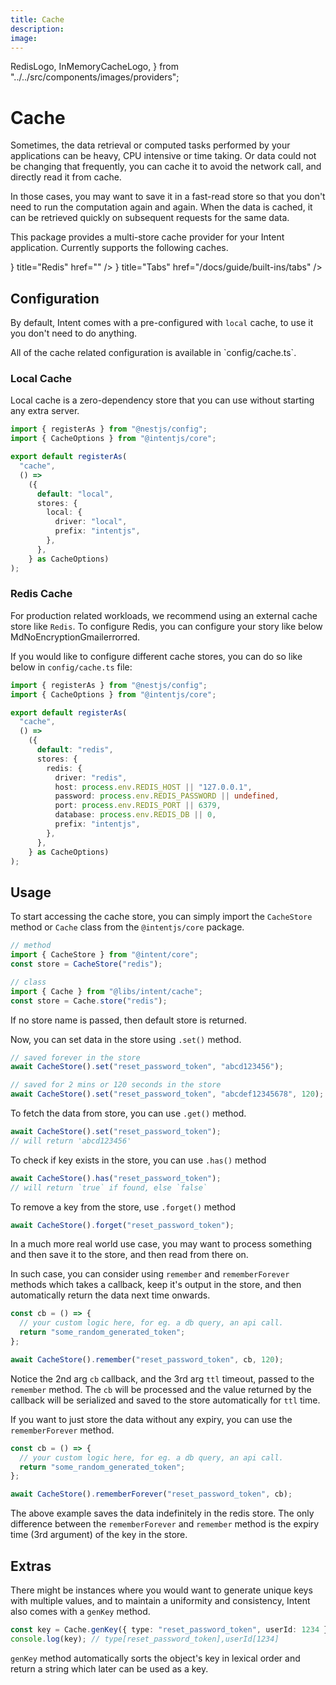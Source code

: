 ```yaml
---
title: Cache
description:
image:
---
```


  RedisLogo,
  InMemoryCacheLogo,
} from "../../src/components/images/providers";

# Cache

Sometimes, the data retrieval or computed tasks performed by your applications can be heavy, CPU intensive or time taking. Or data could not be changing that frequently, you can cache it to avoid the network call, and directly read it from cache.

In those cases, you may want to save it in a fast-read store so that you don't need to run the computation again and again. When the data is cached, it can be retrieved quickly on subsequent requests for the same data.

This package provides a multi-store cache provider for your Intent application. Currently supports the following caches.

<Cards>
  <Card icon={<RedisLogo />} title="Redis" href="" />
  <Card
    icon={<InMemoryCacheLogo />}
    title="Tabs"
    href="/docs/guide/built-ins/tabs"
  />
</Cards>

## Configuration

By default, Intent comes with a pre-configured with `local` cache, to use it you don't need to do anything.

<Callout type="info">
  All of the cache related configuration is available in `config/cache.ts`.
</Callout>

### Local Cache

Local cache is a zero-dependency store that you can use without starting any extra server.

```ts
import { registerAs } from "@nestjs/config";
import { CacheOptions } from "@intentjs/core";

export default registerAs(
  "cache",
  () =>
    ({
      default: "local",
      stores: {
        local: {
          driver: "local",
          prefix: "intentjs",
        },
      },
    } as CacheOptions)
);
```

### Redis Cache

For production related workloads, we recommend using an external cache store like `Redis`. To configure Redis, you can configure your story like below MdNoEncryptionGmailerrorred.

If you would like to configure different cache stores, you can do so like below in `config/cache.ts` file:

```typescript
import { registerAs } from "@nestjs/config";
import { CacheOptions } from "@intentjs/core";

export default registerAs(
  "cache",
  () =>
    ({
      default: "redis",
      stores: {
        redis: {
          driver: "redis",
          host: process.env.REDIS_HOST || "127.0.0.1",
          password: process.env.REDIS_PASSWORD || undefined,
          port: process.env.REDIS_PORT || 6379,
          database: process.env.REDIS_DB || 0,
          prefix: "intentjs",
        },
      },
    } as CacheOptions)
);
```

## Usage

To start accessing the cache store, you can simply import the `CacheStore` method or `Cache` class from the `@intentjs/core` package.

```typescript
// method
import { CacheStore } from "@intent/core";
const store = CacheStore("redis");

// class
import { Cache } from "@libs/intent/cache";
const store = Cache.store("redis");
```

If no store name is passed, then default store is returned.

Now, you can set data in the store using `.set()` method.

```typescript
// saved forever in the store
await CacheStore().set("reset_password_token", "abcd123456");

// saved for 2 mins or 120 seconds in the store
await CacheStore().set("reset_password_token", "abcdef12345678", 120);
```

To fetch the data from store, you can use `.get()` method.

```typescript
await CacheStore().set("reset_password_token");
// will return 'abcd123456'
```

To check if key exists in the store, you can use `.has()` method

```typescript
await CacheStore().has("reset_password_token");
// will return `true` if found, else `false`
```

To remove a key from the store, use `.forget()` method

```typescript
await CacheStore().forget("reset_password_token");
```

In a much more real world use case, you may want to process something and then save it to the store, and then read from there on.

In such case, you can consider using `remember` and `rememberForever` methods which takes a callback, keep it's output in the store, and then automatically return the data next time onwards.

```ts
const cb = () => {
  // your custom logic here, for eg. a db query, an api call.
  return "some_random_generated_token";
};

await CacheStore().remember("reset_password_token", cb, 120);
```

Notice the 2nd arg `cb` callback, and the 3rd arg `ttl` timeout, passed to the `remember` method. The `cb` will be processed and the value returned by the callback will be serialized and saved to the store automatically for `ttl` time.

If you want to just store the data without any expiry, you can use the `rememberForever` method.

```ts
const cb = () => {
  // your custom logic here, for eg. a db query, an api call.
  return "some_random_generated_token";
};

await CacheStore().rememberForever("reset_password_token", cb);
```

The above example saves the data indefinitely in the redis store. The only difference between the `rememberForever` and `remember` method is the expiry time (3rd argument) of the key in the store.

## Extras

There might be instances where you would want to generate unique keys with multiple values, and to maintain a uniformity and consistency, Intent also comes with a `genKey` method.

```typescript
const key = Cache.genKey({ type: "reset_password_token", userId: 1234 });
console.log(key); // type[reset_password_token],userId[1234]
```

`genKey` method automatically sorts the object's key in lexical order and return a string which later can be used as a key.
